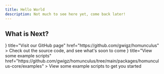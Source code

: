 ```yaml
---
title: Hello World
description: Not much to see here yet, come back later!
---
```



## What is Next?

<Cards>
	<Card
		icon={<GithubIcon />}
		title="Visit our GitHub page"
		href="https://github.com/gwigz/homunculus"
	>
		Check out the source code, and see what's soon to come
	</Card>
	<Card
		icon={<ScrollTextIcon />}
		title="View some example scripts"
		href="https://github.com/gwigz/homunculus/tree/main/packages/homunculus-core/examples"
	>
		View some example scripts to get you started
	</Card>
</Cards>
